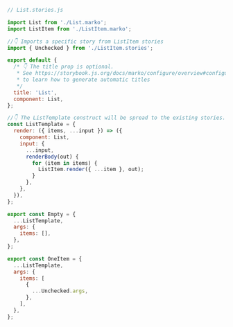 ```js
// List.stories.js

import List from './List.marko';
import ListItem from './ListItem.marko';

//👇 Imports a specific story from ListItem stories
import { Unchecked } from './ListItem.stories';

export default {
  /* 👇 The title prop is optional.
   * See https://storybook.js.org/docs/marko/configure/overview#configure-story-loading
   * to learn how to generate automatic titles
   */
  title: 'List',
  component: List,
};

//👇 The ListTemplate construct will be spread to the existing stories.
const ListTemplate = {
  render: ({ items, ...input }) => ({
    component: List,
    input: {
      ...input,
      renderBody(out) {
        for (item in items) {
          ListItem.render({ ...item }, out);
        }
      },
    },
  }),
};

export const Empty = {
  ...ListTemplate,
  args: {
    items: [],
  },
};

export const OneItem = {
  ...ListTemplate,
  args: {
    items: [
      {
        ...Unchecked.args,
      },
    ],
  },
};
```
